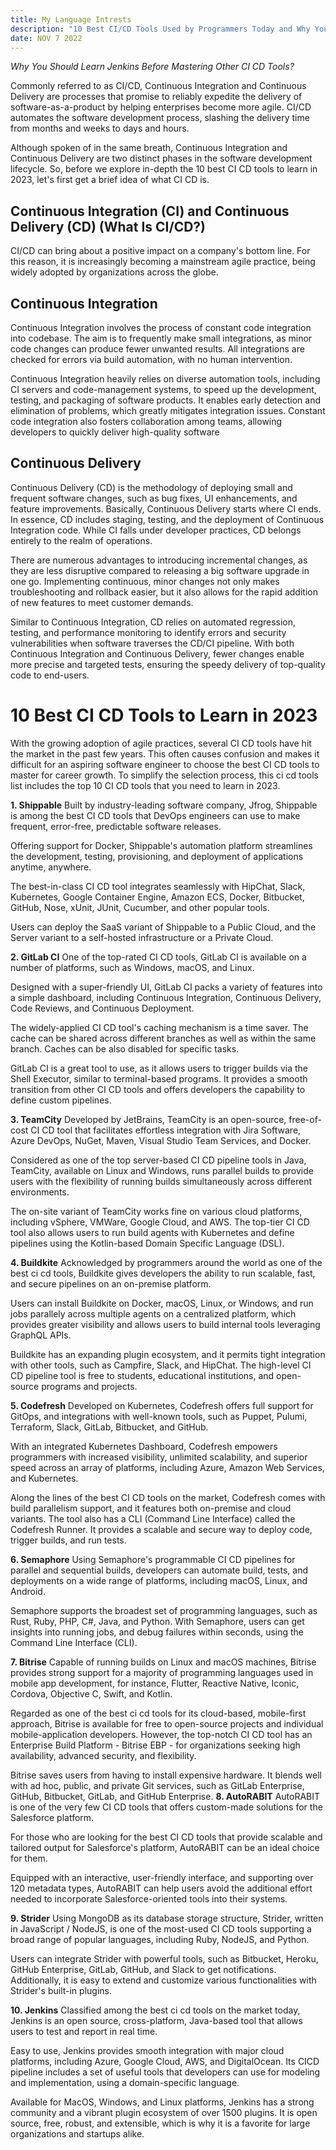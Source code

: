 ```yaml
---
title: My Language Intrests
description: "10 Best CI/CD Tools Used by Programmers Today and Why You Should Learn Them."
date: NOV 7 2022 
---
```

_Why You Should Learn Jenkins Before Mastering Other CI CD Tools?_


Commonly referred to as CI/CD, Continuous Integration and Continuous Delivery are processes that promise to reliably expedite the delivery of software-as-a-product by helping enterprises become more agile. CI/CD automates the software development process, slashing the delivery time from months and weeks to days and hours.

Although spoken of in the same breath, Continuous Integration and Continuous Delivery are two distinct phases in the software development lifecycle. So, before we explore in-depth the 10 best CI CD tools to learn in 2023, let's first get a brief idea of what CI CD is.

## Continuous Integration (CI) and Continuous Delivery (CD) (What Is CI/CD?)

CI/CD can bring about a positive impact on a company's bottom line. For this reason, it is increasingly becoming a mainstream agile practice, being widely adopted by organizations across the globe.

## Continuous Integration

Continuous Integration involves the process of constant code integration into codebase. The aim is to frequently make small integrations, as minor code changes can produce fewer unwanted results. All integrations are checked for errors via build automation, with no human intervention.

Continuous Integration heavily relies on diverse automation tools, including CI servers and code-management systems, to speed up the development, testing, and packaging of software products. It enables early detection and elimination of problems, which greatly mitigates integration issues. Constant code integration also fosters collaboration among teams, allowing developers to quickly deliver high-quality software


## Continuous Delivery
Continuous Delivery (CD) is the methodology of deploying small and frequent software changes, such as bug fixes, UI enhancements, and feature improvements. Basically, Continuous Delivery starts where CI ends. In essence, CD includes staging, testing, and the deployment of Continuous Integration code. While CI falls under developer practices, CD belongs entirely to the realm of operations.

There are numerous advantages to introducing incremental changes, as they are less disruptive compared to releasing a big software upgrade in one go. Implementing continuous, minor changes not only makes troubleshooting and rollback easier, but it also allows for the rapid addition of new features to meet customer demands.

Similar to Continuous Integration, CD relies on automated regression, testing, and performance monitoring to identify errors and security vulnerabilities when software traverses the CD/CI pipeline. With both Continuous Integration and Continuous Delivery, fewer changes enable more precise and targeted tests, ensuring the speedy delivery of top-quality code to end-users.


# 10 Best CI CD Tools to Learn in 2023

With the growing adoption of agile practices, several CI CD tools have hit the market in the past few years. This often causes confusion and makes it difficult for an aspiring software engineer to choose the best CI CD tools to master for career growth. To simplify the selection process, this ci cd tools list includes the top 10 CI CD tools that you need to learn in 2023.

**1. Shippable**
Built by industry-leading software company, Jfrog, Shippable is among the best CI CD tools that DevOps engineers can use to make frequent, error-free, predictable software releases.

Offering support for Docker, Shippable's automation platform streamlines the development, testing, provisioning, and deployment of applications anytime, anywhere.

The best-in-class CI CD tool integrates seamlessly with HipChat, Slack, Kubernetes, Google Container Engine, Amazon ECS, Docker, Bitbucket, GitHub, Nose, xUnit, JUnit, Cucumber, and other popular tools.

Users can deploy the SaaS variant of Shippable to a Public Cloud, and the Server variant to a self-hosted infrastructure or a Private Cloud.

**2. GitLab CI**
One of the top-rated CI CD tools, GitLab CI is available on a number of platforms, such as Windows, macOS, and Linux.

Designed with a super-friendly UI, GitLab CI packs a variety of features into a simple dashboard, including Continuous Integration, Continuous Delivery, Code Reviews, and Continuous Deployment.

The widely-applied CI CD tool's caching mechanism is a time saver. The cache can be shared across different branches as well as within the same branch. Caches can be also disabled for specific tasks.

GitLab CI is a great tool to use, as it allows users to trigger builds via the Shell Executor, similar to terminal-based programs. It provides a smooth transition from other CI CD tools and offers developers the capability to define custom pipelines.

**3. TeamCity**
Developed by JetBrains, TeamCity is an open-source, free-of-cost CI CD tool that facilitates effortless integration with Jira Software, Azure DevOps, NuGet, Maven, Visual Studio Team Services, and Docker.

Considered as one of the top server-based CI CD pipeline tools in Java, TeamCity, available on Linux and Windows, runs parallel builds to provide users with the flexibility of running builds simultaneously across different environments.

The on-site variant of TeamCity works fine on various cloud platforms, including vSphere, VMWare, Google Cloud, and AWS. The top-tier CI CD tool also allows users to run build agents with Kubernetes and define pipelines using the Kotlin-based Domain Specific Language (DSL).

**4. Buildkite**
Acknowledged by programmers around the world as one of the best ci cd tools, Buildkite gives developers the ability to run scalable, fast, and secure pipelines on an on-premise platform.

Users can install Buildkite on Docker, macOS, Linux, or Windows, and run jobs parallely across multiple agents on a centralized platform, which provides greater visibility and allows users to build internal tools leveraging GraphQL APIs.

Buildkite has an expanding plugin ecosystem, and it permits tight integration with other tools, such as Campfire, Slack, and HipChat. The high-level CI CD pipeline tool is free to students, educational institutions, and open-source programs and projects.

**5. Codefresh**
Developed on Kubernetes, Codefresh offers full support for GitOps, and integrations with well-known tools, such as Puppet, Pulumi, Terraform, Slack, GitLab, Bitbucket, and GitHub.

With an integrated Kubernetes Dashboard, Codefresh empowers programmers with increased visibility, unlimited scalability, and superior speed across an array of platforms, including Azure, Amazon Web Services, and Kubernetes.

Along the lines of the best CI CD tools on the market, Codefresh comes with build parallelism support, and it features both on-premise and cloud variants. The tool also has a CLI (Command Line Interface) called the Codefresh Runner. It provides a scalable and secure way to deploy code, trigger builds, and run tests.

**6. Semaphore**
Using Semaphore's programmable CI CD pipelines for parallel and sequential builds, developers can automate build, tests, and deployments on a wide range of platforms, including macOS, Linux, and Android.

Semaphore supports the broadest set of programming languages, such as Rust, Ruby, PHP, C#, Java, and Python. With Semaphore, users can get insights into running jobs, and debug failures within seconds, using the Command Line Interface (CLI).

**7. Bitrise**
Capable of running builds on Linux and macOS machines, Bitrise provides strong support for a majority of programming languages used in mobile app development, for instance, Flutter, Reactive Native, Iconic, Cordova, Objective C, Swift, and Kotlin.

Regarded as one of the best ci cd tools for its cloud-based, mobile-first approach, Bitrise is available for free to open-source projects and individual mobile-application developers. However, the top-notch CI CD tool has an Enterprise Build Platform - Bitrise EBP - for organizations seeking high availability, advanced security, and flexibility.

Bitrise saves users from having to install expensive hardware. It blends well with ad hoc, public, and private Git services, such as GitLab Enterprise, GitHub, Bitbucket, GitLab, and GitHub Enterprise. 
**8. AutoRABIT**
AutoRABIT is one of the very few CI CD tools that offers custom-made solutions for the Salesforce platform.

For those who are looking for the best CI CD tools that provide scalable and tailored output for Salesforce's platform, AutoRABIT can be an ideal choice for them.

Equipped with an interactive, user-friendly interface, and supporting over 120 metadata types, AutoRABIT can help users avoid the additional effort needed to incorporate Salesforce-oriented tools into their systems.

**9. Strider**
Using MongoDB as its database storage structure, Strider, written in JavaScript / NodeJS, is one of the most-used CI CD tools supporting a broad range of popular languages, including Ruby, NodeJS, and Python.

Users can integrate Strider with powerful tools, such as Bitbucket, Heroku, GitHub Enterprise, GitLab, GitHub, and Slack to get notifications. Additionally, it is easy to extend and customize various functionalities with Strider's built-in plugins.

**10. Jenkins**
Classified among the best ci cd tools on the market today, Jenkins is an open source, cross-platform, Java-based tool that allows users to test and report in real time.

Easy to use, Jenkins provides smooth integration with major cloud platforms, including Azure, Google Cloud, AWS, and DigitalOcean. Its CICD pipeline includes a set of useful tools that developers can use for modeling and implementation, using a domain-specific language.

Available for MacOS, Windows, and Linux platforms, Jenkins has a strong community and a vibrant plugin ecosystem of over 1500 plugins. It is open source, free, robust, and extensible, which is why it is a favorite for large organizations and startups alike.
